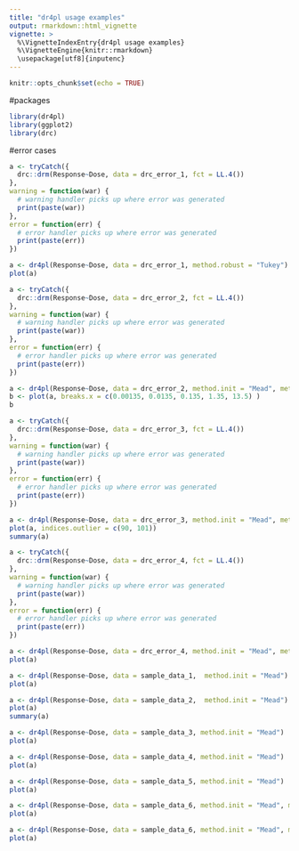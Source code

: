 ```yaml
---
title: "dr4pl usage examples"
output: rmarkdown::html_vignette
vignette: >
  %\VignetteIndexEntry{dr4pl usage examples}
  %\VignetteEngine{knitr::rmarkdown}
  \usepackage[utf8]{inputenc}
---
```


```r
knitr::opts_chunk$set(echo = TRUE)
```

#packages
```r
library(dr4pl)
library(ggplot2)
library(drc)
```

#error cases
```r
a <- tryCatch({
  drc::drm(Response~Dose, data = drc_error_1, fct = LL.4())
}, 
warning = function(war) {
  # warning handler picks up where error was generated
  print(paste(war))
},
error = function(err) {
  # error handler picks up where error was generated
  print(paste(err))
})
```

```r
a <- dr4pl(Response~Dose, data = drc_error_1, method.robust = "Tukey")
plot(a)
```

```r
a <- tryCatch({
  drc::drm(Response~Dose, data = drc_error_2, fct = LL.4())
}, 
warning = function(war) {
  # warning handler picks up where error was generated
  print(paste(war))
},
error = function(err) {
  # error handler picks up where error was generated
  print(paste(err))
})
```

```r
a <- dr4pl(Response~Dose, data = drc_error_2, method.init = "Mead", method.robust = "Huber" )
b <- plot(a, breaks.x = c(0.00135, 0.0135, 0.135, 1.35, 13.5) )
b
```
```r
a <- tryCatch({
  drc::drm(Response~Dose, data = drc_error_3, fct = LL.4())
}, 
warning = function(war) {
  # warning handler picks up where error was generated
  print(paste(war))
},
error = function(err) {
  # error handler picks up where error was generated
  print(paste(err))
})

```

```r
a <- dr4pl(Response~Dose, data = drc_error_3, method.init = "Mead", method.robust = "absolute" )
plot(a, indices.outlier = c(90, 101))
summary(a)

```
```r
a <- tryCatch({
  drc::drm(Response~Dose, data = drc_error_4, fct = LL.4())
}, 
warning = function(war) {
  # warning handler picks up where error was generated
  print(paste(war))
},
error = function(err) {
  # error handler picks up where error was generated
  print(paste(err))
})
```

```r
a <- dr4pl(Response~Dose, data = drc_error_4, method.init = "Mead", method.robust = "absolute" )
plot(a)
```

```r
a <- dr4pl(Response~Dose, data = sample_data_1,  method.init = "Mead")
plot(a)
```

```r
a <- dr4pl(Response~Dose, data = sample_data_2,  method.init = "Mead")
plot(a)
summary(a)
```

```r
a <- dr4pl(Response~Dose, data = sample_data_3, method.init = "Mead")
plot(a)
```

```r
a <- dr4pl(Response~Dose, data = sample_data_4, method.init = "Mead")
plot(a)
```

```r
a <- dr4pl(Response~Dose, data = sample_data_5, method.init = "Mead")
plot(a)
```

```r
a <- dr4pl(Response~Dose, data = sample_data_6, method.init = "Mead", method.robust = "absolute")
plot(a)
```

```r
a <- dr4pl(Response~Dose, data = sample_data_6, method.init = "Mead", method.robust = "absolute")
plot(a)
```

```r

```

```r

```

```r

```

```r

```

